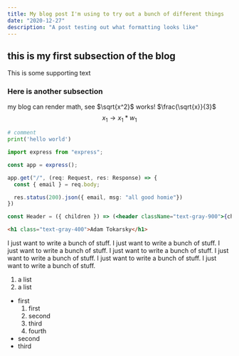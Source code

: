 ```yaml
---
title: My blog post I'm using to try out a bunch of different things
date: "2020-12-27"
description: "A post testing out what formatting looks like"
---
```




## this is my first subsection of the blog

This is some supporting text

### Here is another subsection

my blog can render math, see $\sqrt{x^2}$ works!
$\frac{\sqrt{x}}{3}$
​
$$
x_1 \rightarrow x_1 * w_1
$$

```python
# comment
print('hello world')
```

```typescript
import express from "express";

const app = express();

app.get("/", (req: Request, res: Response) => {
  const { email } = req.body;

  res.status(200).json({ email, msg: "all good homie"})
})
```

```jsx
const Header = ({ children }) => (<header className="text-gray-900">{children}</header>)
```

```html
<h1 class="text-gray-400">Adam Tokarsky</h1>
```

I just want to write a bunch of stuff.
I just want to write a bunch of stuff.
I just want to write a bunch of stuff.
I just want to write a bunch of stuff.
I just want to write a bunch of stuff.
I just want to write a bunch of stuff.
I just want to write a bunch of stuff.

1. a list
2. a list

- first
  1. first
  2. second
  3. third
  4. fourth
- second
- third
